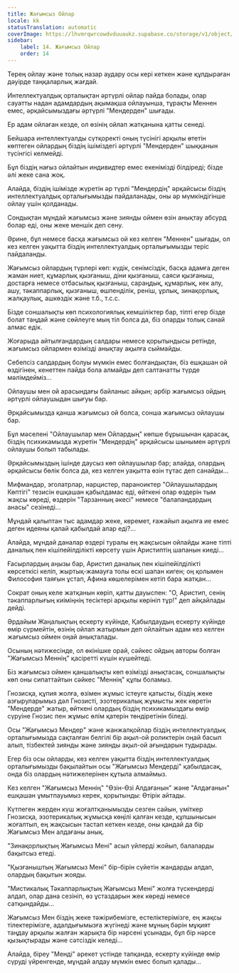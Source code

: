 ```yaml
---
title: Жағымсыз Ойлар
locale: kk
statusTranslation: automatic
coverImage: https://lhvmrqwrcowdvduuaukz.supabase.co/storage/v1/object/public/strapi-uploads/small_cover-tratado-de-psicologia-revolucionaria.webp-5e15e1cec4e0ebebcde5d7fc7565d8fd.webp
sidebar:
    label: 14. Жағымсыз Ойлар
    order: 14
---
```

Терең ойлау және толық назар аудару осы кері кеткен және құлдыраған дәуірде таңқаларлық жағдай.

Интеллектуалдық орталықтан әртүрлі ойлар пайда болады, олар сауатты надан адамдардың ақымақша ойлауынша, тұрақты Меннен емес, әрқайсымыздағы әртүрлі "Мендерден" шығады.

Ер адам ойлаған кезде, ол өзінің ойлап жатқанына қатты сенеді.

Бейшара интеллектуалды сүтқоректі оның түсінігі арқылы өтетін көптеген ойлардың біздің ішіміздегі әртүрлі "Мендерден" шыққанын түсінгісі келмейді.

Бұл біздің нағыз ойлайтын индивидтер емес екенімізді білдіреді; бізде әлі жеке сана жоқ.

Алайда, біздің ішімізде жүретін әр түрлі "Мендердің" әрқайсысы біздің интеллектуалдық орталығымызды пайдаланады, оны әр мүмкіндігінше ойлау үшін қолданады.

Сондықтан мұндай жағымсыз және зиянды оймен өзін анықтау абсурд болар еді, оны жеке меншік деп сену.

Әрине, бұл немесе басқа жағымсыз ой кез келген "Меннен" шығады, ол кез келген уақытта біздің интеллектуалдық орталығымызды теріс пайдаланды.

Жағымсыз ойлардың түрлері көп: күдік, сенімсіздік, басқа адамға деген жаман ниет, құмарлық қызғаныш, діни қызғаныш, саяси қызғаныш, достарға немесе отбасылық қызғаныш, сараңдық, құмарлық, кек алу, ашу, тәкаппарлық, қызғаныш, өшпенділік, реніш, ұрлық, зинақорлық, жалқаулық, ашкөздік және т.б., т.с.с.

Бізде соншалықты көп психологиялық кемшіліктер бар, тіпті егер бізде болат таңдай және сөйлеуге мың тіл болса да, біз оларды толық санай алмас едік.

Жоғарыда айтылғандардың салдары немесе қорытындысы ретінде, жағымсыз ойлармен өзімізді анықтау ақылға сыймайды.

Себепсіз салдардың болуы мүмкін емес болғандықтан, біз ешқашан ой өздігінен, кенеттен пайда бола алмайды деп салтанатты түрде мәлімдейміз...

Ойлаушы мен ой арасындағы байланыс айқын; әрбір жағымсыз ойдың әртүрлі ойлаушыдан шығуы бар.

Әрқайсымызда қанша жағымсыз ой болса, сонша жағымсыз ойлаушы бар.

Бұл мәселені "Ойлаушылар мен Ойлардың" көпше бұрышынан қарасақ, біздің психикамызда жүретін "Мендердің" әрқайсысы шынымен әртүрлі ойлаушы болып табылады.

Әрқайсымыздың ішінде даусыз көп ойлаушылар бар; алайда, олардың әрқайсысы бөлік болса да, кез келген уақытта өзін тұтас деп санайды...

Мифмандар, эголатрлар, нарцистер, параноиктер "Ойлаушылардың Көптігі" тезисін ешқашан қабылдамас еді, өйткені олар өздерін тым жақсы көреді, өздерін "Тарзанның әкесі" немесе "балапандардың анасы" сезінеді...

Мұндай қалыптан тыс адамдар жеке, керемет, ғажайып ақылға ие емес деген идеяны қалай қабылдай алар еді?...

Алайда, мұндай даналар өздері туралы ең жақсысын ойлайды және тіпті даналық пен кішіпейілділікті көрсету үшін Аристиптің шапанын киеді...

Ғасырлардың аңызы бар, Аристип даналық пен кішіпейілділікті көрсеткісі келіп, жыртық-жамауға толы ескі шапан киген; оң қолымен Философия таяғын ұстап, Афина көшелерімен кетіп бара жатқан...

Сократ оның келе жатқанын көріп, қатты дауыспен: "О, Аристип, сенің тәкаппарлығың киіміңнің тесіктері арқылы көрініп тұр!" деп айқайлады дейді.

Әрдайым Жаңалықтың ескерту күйінде, Қабылдаудың ескерту күйінде өмір сүрмейтін, өзінің ойлап жатырмын деп ойлайтын адам кез келген жағымсыз оймен оңай анықталады.

Осының нәтижесінде, ол өкінішке орай, сәйкес ойдың авторы болған "Жағымсыз Меннің" қасіретті күшін күшейтеді.

Біз жағымсыз оймен қаншалықты көп өзімізді анықтасақ, соншалықты көп оны сипаттайтын сәйкес "Меннің" құлы боламыз.

Гнозисқа, құпия жолға, өзімен жұмыс істеуге қатысты, біздің жеке азғыруларымыз дәл Гнозисті, эзотерикалық жұмысты жек көретін "Мендерде" жатыр, өйткені олардың біздің психикамыздағы өмір сүруіне Гнозис пен жұмыс өлім қатерін төндіретінін біледі.

Осы "Жағымсыз Мендер" және жанжалқойлар біздің интеллектуалдық орталығымызда сақталған белгілі бір ақыл-ой роликтерін оңай басып алып, тізбектей зиянды және зиянды ақыл-ой ағындарын тудырады.

Егер біз осы ойларды, кез келген уақытта біздің интеллектуалдық орталығымызды бақылайтын осы "Жағымсыз Мендерді" қабылдасақ, онда біз олардың нәтижелерінен құтыла алмаймыз.

Кез келген "Жағымсыз Меннің" "Өзін-Өзі Алдағанын" және "Алдағанын" ешқашан ұмытпауымыз керек, қорытынды: Өтірік айтады.

Күтпеген жерден күш жоғалтқанымызды сезген сайын, үміткер Гнозисқа, эзотерикалық жұмысқа көңілі қалған кезде, құлшынысын жоғалтып, ең жақсысын тастап кеткен кезде, оны қандай да бір Жағымсыз Мен алдағаны анық.

"Зинақорлықтың Жағымсыз Мені" асыл үйлерді жойып, балаларды бақытсыз етеді.

"Қызғаныштың Жағымсыз Мені" бір-бірін сүйетін жандарды алдап, олардың бақытын жояды.

"Мистикалық Тәкаппарлықтың Жағымсыз Мені" жолға түскендерді алдап, олар дана сезініп, өз ұстаздарын жек көреді немесе сатқындайды...

Жағымсыз Мен біздің жеке тәжірибемізге, естеліктерімізге, ең жақсы тілектерімізге, адалдығымызға жүгінеді және мұның бәрін мұқият таңдау арқылы жалған жарықта бір нәрсені ұсынады, бұл бір нәрсе қызықтырады және сәтсіздік келеді...

Алайда, біреу "Менді" әрекет үстінде тапқанда, ескерту күйінде өмір сүруді үйренгенде, мұндай алдау мүмкін емес болып қалады...

